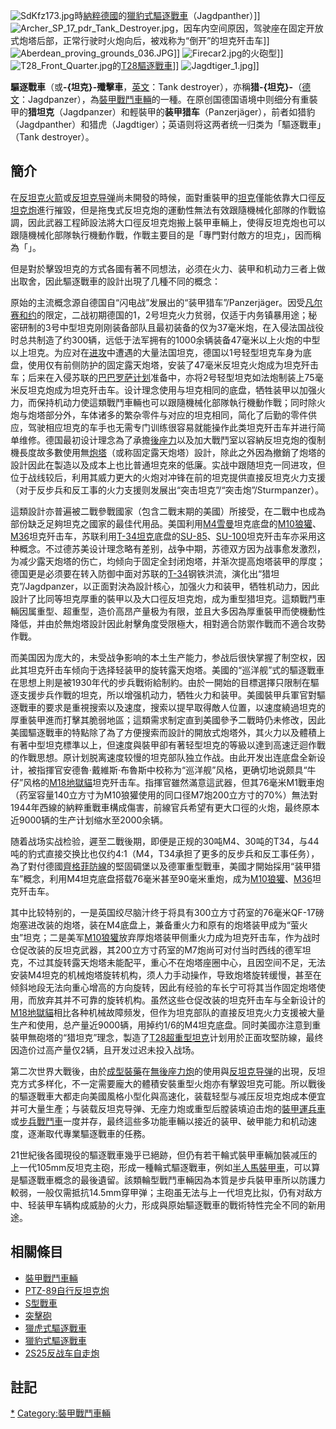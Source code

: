 {{unreferenced|time=2012-11-20}}
{{noteTA
|G1=Military
|G2=Unit
|1=zh-cn:炮;zh-hk:炮;zh-tw:砲;
|2=zh-cn:自行火炮;zh-hk:自走炮;zh-tw:自走砲;
|3=zh-hans:坦克;zh-hk:坦克;zh-tw:戰車;
|5=zh-cn:主战坦克;zh-tw:主力戰車;zh-hk:主戰坦克;zh-mo:主戰坦克;
|7=zh-cn:步兵战车;zh-hk:步兵戰車;zh-tw:步兵戰車;
|8=zh-cn:轻型坦克;zh-tw:輕戰車;zh-hk:輕型坦克;zh-mo:輕型坦克;
|9=zh-cn:中型坦克;zh-tw:中戰車;zh-hk:中型坦克;zh-mo:中型坦克;
|4=zh-cn:重型坦克;zh-tw:重戰車;zh-hk:重型坦克;zh-mo:重型坦克;
}}
[[File:SdKfz173.jpg|thumb]]時[[納粹德國|納粹德國]]的[[獵豹式驅逐戰車|獵豹式驅逐戰車]]（Jagdpanther）]]
[[File:Archer_SP_17_pdr_Tank_Destroyer.jpg|thumb]]，因车内空间原因，驾驶座在固定开放式炮塔后部，正常行驶时火炮向后，被戏称为“倒开”的坦克歼击车]]
[[File:Aberdean_proving_grounds_036.JPG|thumb]]]]
[[File:Firecar2.jpg|thumb]]的火砲型]]
[[File:T28_Front_Quarter.jpg|thumb]]的[[T28驅逐戰車|T28驅逐戰車]]]]
[[File:Jagdtiger_1.jpg|thumb]]]]

'''驅逐戰車'''{{NoteTag|此一譯名來自[[日文|日文]]對[[英文|英文]]「Tank destroyer」的翻译。日语将“destroy(er)”译为“驱逐（舰/车）”。}}（或'''-{坦克}-殲擊車'''，[[英文|英文]]：Tank destroyer），亦稱'''猎-{坦克}-'''（[[德文|德文]]：Jagdpanzer），為[[裝甲戰鬥車輛|裝甲戰鬥車輛]]的一種。在原创国德国语境中则细分有重裝甲的'''猎坦克'''（Jagdpanzer）和輕裝甲的'''装甲猎车'''（Panzerjäger），前者如猎豹（Jagdpanther）和猎虎（Jagdtiger）；英语则将这两者统一归类为「驅逐戰車」（Tank destroyer）。

==簡介==
在[[反坦克火箭|反坦克火箭]]或[[反坦克导弹|反坦克导弹]]尚未開發的時候，面對重裝甲的[[坦克|坦克]]僅能依靠大口徑[[反坦克炮|反坦克炮]]進行摧毀，但是拖曳式反坦克炮的運動性無法有效跟隨機械化部隊的作戰協調，因此武器工程師設法將大口徑反坦克炮搬上裝甲車輛上，使得反坦克炮也可以跟隨機械化部隊執行機動作戰，作戰主要目的是「專門對付敵方的坦克」，因而稱為「{{lang|en|Tank destroyer}}」。

但是對於擊毀坦克的方式各國有著不同想法，必须在火力、装甲和机动力三者上做出取舍，因此驅逐戰車的設計出現了几種不同的概念：

原始的主流概念源自德国自“闪电战”发展出的“装甲猎车”/Panzerjäger。因受[[凡尔赛和约|凡尔赛和约]]的限定，二战初期德国的1，2号坦克火力贫弱，仅适于内务镇暴用途；秘密研制的3号中型坦克刚刚装备部队且最初装备的仅为37毫米炮，在入侵法国战役时总共制造了约300辆，远低于法军拥有的1000余辆装备47毫米以上火炮的中型以上坦克。为应对在[[进攻|进攻]]中遭遇的大量法国坦克，德国以1号轻型坦克车身为底盘，使用仅有前侧防护的固定露天炮塔，安装了47毫米反坦克火炮成为坦克歼击车；后来在入侵苏联的[[巴巴罗萨计划|巴巴罗萨计划]]准备中，亦将2号轻型坦克如法炮制装上75毫米反坦克炮成为坦克歼击车。设计理念使用与坦克相同的底盘，牺牲装甲以加强火力，而保持机动力使這類戰鬥車輛也可以跟隨機械化部隊執行機動作戰；同时除火炮与炮塔部分外，车体诸多的繁杂零件与对应的坦克相同，简化了后勤的零件供应，驾驶相应坦克的车手也无需专门训练很容易就能操作此类坦克歼击车并进行简单维修。德国最初设计理念為了承擔[[後座力|後座力]]以及加大戰鬥室以容納反坦克炮的復制機長度故多數使用無[[炮塔|炮塔]]（或称固定露天炮塔）設計，除此之外因為撤銷了炮塔的設計因此在製造以及成本上也比普通坦克來的低廉。实战中跟随坦克一同进攻，但位于战线较后，利用其威力更大的火炮对冲锋在前的坦克提供直接反坦克火力支援（对于反步兵和反工事的火力支援则发展出“突击坦克”/“突击炮”/Sturmpanzer）。

這類設計亦普遍被二戰參戰國家（包含二戰末期的美國）所接受，在二戰中也成為部份缺乏足夠坦克之國家的最佳代用品。美国利用[[M4雪曼|M4雪曼]]坦克底盘的[[M10狼獾|M10狼獾]]、[[M36驅逐戰車|M36]]坦克歼击车，苏联利用[[T-34坦克|T-34坦克]]底盘的[[SU-85|SU-85]]、[[SU-100|SU-100]]坦克歼击车亦采用这种概念。不过德苏美设计理念略有差别，战争中期，苏德双方因为战事愈发激烈，为减少露天炮塔的伤亡，均倾向于固定全封闭炮塔，并渐次提高炮塔装甲的厚度；德国更是必须要在转入防御中面对苏联的[[T-34坦克|T-34]]钢铁洪流，演化出“猎坦克”/Jagdpanzer，以正面對決為設計核心，加强火力和装甲，牺牲机动力，因此設計了比同等坦克厚重的裝甲以及大口徑反坦克炮，成为重型猎坦克。這類戰鬥車輛因属重型、超重型，造价高昂产量极为有限，並且大多因為厚重裝甲而使機動性降低，并由於無炮塔設計因此射擊角度受限極大，相對適合防禦作戰而不適合攻勢作戰。

而美国因为庞大的，未受战争影响的本土生产能力，参战后很快掌握了制空权，因此其坦克歼击车倾向于选择轻装甲的旋转露天炮塔。美國的“巡洋舰”式的驅逐戰車在思想上則是被1930年代的步兵戰術給制約。由於一開始的目標選擇只限制在驅逐支援步兵作戰的坦克，所以增强机动力，牺牲火力和装甲。美國裝甲兵軍官對驅逐戰車的要求是重視搜索以及速度，搜索以提早取得敵人位置，以速度繞過坦克的厚重裝甲進而打擊其脆弱地區；這類需求制定直到美國參予二戰時仍未修改，因此美國驅逐戰車的特點除了為了方便搜索而設計的開放式炮塔外，其火力以及體積上有著中型坦克標準以上，但速度與裝甲卻有著轻型坦克的等級以達到高速迂迴作戰的作戰思想。原计划脱离速度较慢的坦克部队独立作战。由此开发出连底盘全新设计，被指揮官安德魯·戴維斯·布魯斯中校称为“巡洋舰”风格，更确切地说颇具“牛仔”风格的[[M18地獄貓|M18地獄貓]]坦克歼击车。指揮官雖然滿意這武器，但其76毫米M1戰車炮（药室容量140立方寸为M10狼獾使用的同口径M7炮200立方寸的70%）無法對1944年西線的納粹重戰車構成傷害，前線官兵希望有更大口徑的火炮，最终原本近9000辆的生产计划缩水至2000余辆。

随着战场实战检验，遲至二戰後期，即便是正规的30吨M4、30吨的T34，与44吨的豹式直接交换比也仅约4:1（M4，T34承担了更多的反步兵和反工事任务），為了對付德國[[齊格菲防線|齊格菲防線]]的堅固碉堡以及德軍重型戰車，美國才開始採用“装甲猎车”概念，利用M4坦克底盘搭载76毫米甚至90毫米重炮，成为[[M10狼獾|M10狼獾]]、[[M36驅逐戰車|M36]]坦克歼击车。

其中比较特别的，一是英国绞尽脑汁终于将具有300立方寸药室的76毫米QF-17磅炮塞进改装的炮塔，装在M4底盘上，兼备重火力和原有的炮塔装甲成为“萤火虫”坦克；二是美军[[M10狼獾|M10狼獾]]放弃厚炮塔装甲侧重火力成为坦克歼击车，作为战时仓促改装的反坦克武器，其200立方寸药室的M7炮尚可对付当时西线的德军坦克，不过其旋转露天炮塔未能配平，重心不在炮塔座圈中心，且因空间不足，无法安装M4坦克的机械炮塔旋转机构，须人力手动操作，导致炮塔旋转缓慢，甚至在倾斜地段无法向重心增高的方向旋转，因此有经验的车长宁可将其当作固定炮塔使用，而放弃其并不可靠的旋转机构。虽然这些仓促改装的坦克歼击车与全新设计的[[M18地獄貓|M18地獄貓]]相比各种机械故障频发，但作为坦克部队的直接反坦克火力支援被大量生产和使用，总产量近9000辆，用掉约1/6的M4坦克底盘。同时美國亦注意到重裝甲無砲塔的“猎坦克”理念，製造了[[T28超重型坦克|T28超重型坦克]]计划用於正面攻堅防線，最终因造价过高产量仅2辆，且开发过迟未投入战场。

第二次世界大戰後，由於[[成型裝藥|成型裝藥]]在[[無後座力炮|無後座力炮]]的使用與[[反坦克导弹|反坦克导弹]]的出現，反坦克方式多样化，不一定需要龐大的體積安裝重型火炮亦有擊毀坦克可能。所以戰後的驅逐戰車大都走向美國風格小型化與高速化，装载轻型与减压反坦克炮成本便宜并可大量生產；与装载反坦克导弹、无座力炮或重型后膛装填迫击炮的[[裝甲運兵車|裝甲運兵車]]或[[步兵戰鬥車|步兵戰鬥車]]一度并存，最终這些多功能車輛以接近的装甲、破甲能力和机动速度，逐漸取代專業驅逐戰車的任務。

21世紀後各國現役的驅逐戰車幾乎已絕跡，但仍有若干輪式裝甲車輛加裝减压的上一代105mm反坦克主砲，形成一種輪式驅逐戰車，例如[[半人馬裝甲車|半人馬裝甲車]]，可以算是驅逐戰車概念的最後遺留。該類輪型戰鬥車輛因為本質是步兵裝甲車所以防護力較弱，一般仅需抵抗14.5mm穿甲弹；主砲虽无法与上一代坦克比拟，仍有对敌方中、轻装甲车辆构成威胁的火力，形成與原始驅逐戰車的戰術特性完全不同的新用途。

== 相關條目 ==
* [[裝甲戰鬥車輛|裝甲戰鬥車輛]]
* [[PTZ-89自行反坦克炮|PTZ-89自行反坦克炮]]
*[[S型戰車|S型戰車]]
*[[突擊砲|突擊砲]]
*[[獵虎式驅逐戰車|獵虎式驅逐戰車]]
*[[獵豹式驅逐戰車|獵豹式驅逐戰車]]
*[[2S25反战车自走炮|2S25反战车自走炮]]

==註記==
<references group="註"/>

{{Authority control}}
[[Category:驅逐戰車|*]]
[[Category:裝甲戰鬥車輛|Category:裝甲戰鬥車輛]]